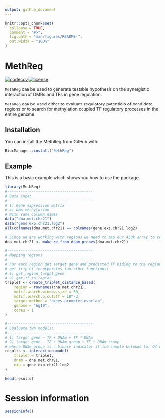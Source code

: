 ```yaml
---
output: github_document
---
```


<!-- README.md is generated from README.Rmd. Please edit that file -->

```r
knitr::opts_chunk$set(
  collapse = TRUE,
  comment = "#>",
  fig.path = "man/figures/README-",
  out.width = "100%"
)
```

# MethReg

<!-- badges: start -->
[![codecov](https://codecov.io/gl/tiagochst/methtf/branch/%5Cx6d6173746572/graph/badge.svg?token=NESBYPVF64)](https://codecov.io/gl/tiagochst/methtf)
[![license](https://img.shields.io/badge/license-GPL%20(%3E%3D%202)-blue)]()
<!-- badges: end -->


`MethReg` can be used to generate testable hypothesis on the synergistic 
interaction of DMRs and TFs in gene regulation. 

`MethReg` can be used either to evaluate regulatory potentials of candidate 
regions or to search for methylation coupled TF regulatory processes in the entire genome.

## Installation

You can install the MethReg from GitHub with:

``` r
BiocManager::install("MethReg")
```

## Example

This is a basic example which shows you how to use the package:

```r
library(MethReg)
#---------------------------------------
# Data input
#---------------------------------------
# 1) Gene expression matrix
# 2) DNA methylation
# With same column names
data("dna.met.chr21")
data("gene.exp.chr21.log2")
all(colnames(dna.met.chr21) == colnames(gene.exp.chr21.log2))

# Since we are working with regions we need to map our 450k array to regions
dna.met.chr21 <- make_se_from_dnam_probes(dna.met.chr21)
```

```r
#---------------------------------------
# Mapping regions
#---------------------------------------
# For each region get target gene and predicted TF biding to the regions
# get_triplet incorporates two other functions:
# 1) get_region_target_gene
# 2) get_tf_in_region
triplet <- create_triplet_distance_based(
    region = rownames(dna.met.chr21),
    motif.search.window.size = 50,
    motif.search.p.cutoff = 10^-3,
    target.method = "genes.promoter.overlap",
    genome = "hg19",
    cores = 1
)
```

```r
#---------------------------------------
# Evaluate two models: 
#---------------------------------------
# 1) target gene ~ TF + DNAm + TF * DNAm
# 2) target gene ~ TF + DNAm_group + TF * DNAm_group 
# where DNAm_group is a binary indicator if the sample belongs to: Q4 or Q1
results <- interaction_model(
    triplet = triplet, 
    dnam = dna.met.chr21,
    exp = gene.exp.chr21.log2
)
```

```r
head(results)
```

# Session information
```R
sessionInfo()
```
